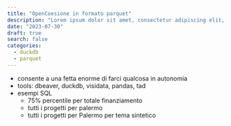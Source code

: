 ```yaml
---
title: "OpenCoesione in formato parquet"
description: "Lorem ipsum dolor sit amet, consectetur adipiscing elit, sed do eiusmod tempor incididunt ut labore et dolore magna aliqua."
date: "2023-07-30"
draft: true
search: false
categories:
  - duckdb
  - parquet
---
```



- consente a una fetta enorme di farci qualcosa in autonomia
- tools: dbeaver, duckdb, visidata, pandas, tad
- esempi SQL
  - 75% percentile per totale finanziamento
  - tutti i progetti per palermo
  - tutti i progetti per Palermo per tema sintetico
